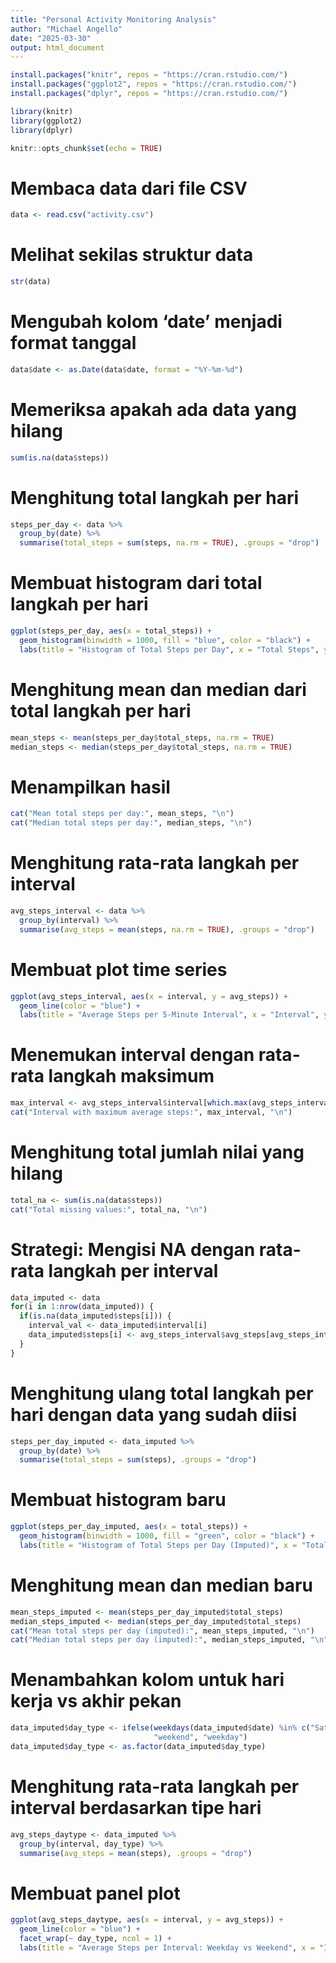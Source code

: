 ```yaml
---
title: "Personal Activity Monitoring Analysis"
author: "Michael Angello"
date: "2025-03-30"
output: html_document
---
```


```r
install.packages("knitr", repos = "https://cran.rstudio.com/")
install.packages("ggplot2", repos = "https://cran.rstudio.com/")
install.packages("dplyr", repos = "https://cran.rstudio.com/")

library(knitr)
library(ggplot2)
library(dplyr)

knitr::opts_chunk$set(echo = TRUE)
```

# Membaca data dari file CSV
```r
data <- read.csv("activity.csv")
```

# Melihat sekilas struktur data
```r
str(data)
```

# Mengubah kolom 'date' menjadi format tanggal
```r
data$date <- as.Date(data$date, format = "%Y-%m-%d")
```

# Memeriksa apakah ada data yang hilang
```r
sum(is.na(data$steps))
```

# Menghitung total langkah per hari
```r
steps_per_day <- data %>%
  group_by(date) %>%
  summarise(total_steps = sum(steps, na.rm = TRUE), .groups = "drop")
```

# Membuat histogram dari total langkah per hari
```r
ggplot(steps_per_day, aes(x = total_steps)) +
  geom_histogram(binwidth = 1000, fill = "blue", color = "black") +
  labs(title = "Histogram of Total Steps per Day", x = "Total Steps", y = "Frequency")
```

# Menghitung mean dan median dari total langkah per hari
```r
mean_steps <- mean(steps_per_day$total_steps, na.rm = TRUE)
median_steps <- median(steps_per_day$total_steps, na.rm = TRUE)
```

# Menampilkan hasil
```r
cat("Mean total steps per day:", mean_steps, "\n")
cat("Median total steps per day:", median_steps, "\n")
```

# Menghitung rata-rata langkah per interval
```r
avg_steps_interval <- data %>%
  group_by(interval) %>%
  summarise(avg_steps = mean(steps, na.rm = TRUE), .groups = "drop")
```

# Membuat plot time series
```r
ggplot(avg_steps_interval, aes(x = interval, y = avg_steps)) +
  geom_line(color = "blue") +
  labs(title = "Average Steps per 5-Minute Interval", x = "Interval", y = "Average Steps")
```

# Menemukan interval dengan rata-rata langkah maksimum
```r
max_interval <- avg_steps_interval$interval[which.max(avg_steps_interval$avg_steps)]
cat("Interval with maximum average steps:", max_interval, "\n")
```

# Menghitung total jumlah nilai yang hilang
```r
total_na <- sum(is.na(data$steps))
cat("Total missing values:", total_na, "\n")
```

# Strategi: Mengisi NA dengan rata-rata langkah per interval
```r
data_imputed <- data
for(i in 1:nrow(data_imputed)) {
  if(is.na(data_imputed$steps[i])) {
    interval_val <- data_imputed$interval[i]
    data_imputed$steps[i] <- avg_steps_interval$avg_steps[avg_steps_interval$interval == interval_val]
  }
}
```

# Menghitung ulang total langkah per hari dengan data yang sudah diisi
```r
steps_per_day_imputed <- data_imputed %>%
  group_by(date) %>%
  summarise(total_steps = sum(steps), .groups = "drop")
```

# Membuat histogram baru
```r
ggplot(steps_per_day_imputed, aes(x = total_steps)) +
  geom_histogram(binwidth = 1000, fill = "green", color = "black") +
  labs(title = "Histogram of Total Steps per Day (Imputed)", x = "Total Steps", y = "Frequency")
```

# Menghitung mean dan median baru
```r
mean_steps_imputed <- mean(steps_per_day_imputed$total_steps)
median_steps_imputed <- median(steps_per_day_imputed$total_steps)
cat("Mean total steps per day (imputed):", mean_steps_imputed, "\n")
cat("Median total steps per day (imputed):", median_steps_imputed, "\n")
```

# Menambahkan kolom untuk hari kerja vs akhir pekan
```r
data_imputed$day_type <- ifelse(weekdays(data_imputed$date) %in% c("Saturday", "Sunday"), 
                                "weekend", "weekday")
data_imputed$day_type <- as.factor(data_imputed$day_type)
```

# Menghitung rata-rata langkah per interval berdasarkan tipe hari
```r
avg_steps_daytype <- data_imputed %>%
  group_by(interval, day_type) %>%
  summarise(avg_steps = mean(steps), .groups = "drop")
```

# Membuat panel plot
```r
ggplot(avg_steps_daytype, aes(x = interval, y = avg_steps)) +
  geom_line(color = "blue") +
  facet_wrap(~ day_type, ncol = 1) +
  labs(title = "Average Steps per Interval: Weekday vs Weekend", x = "Interval", y = "Average Steps")
```

